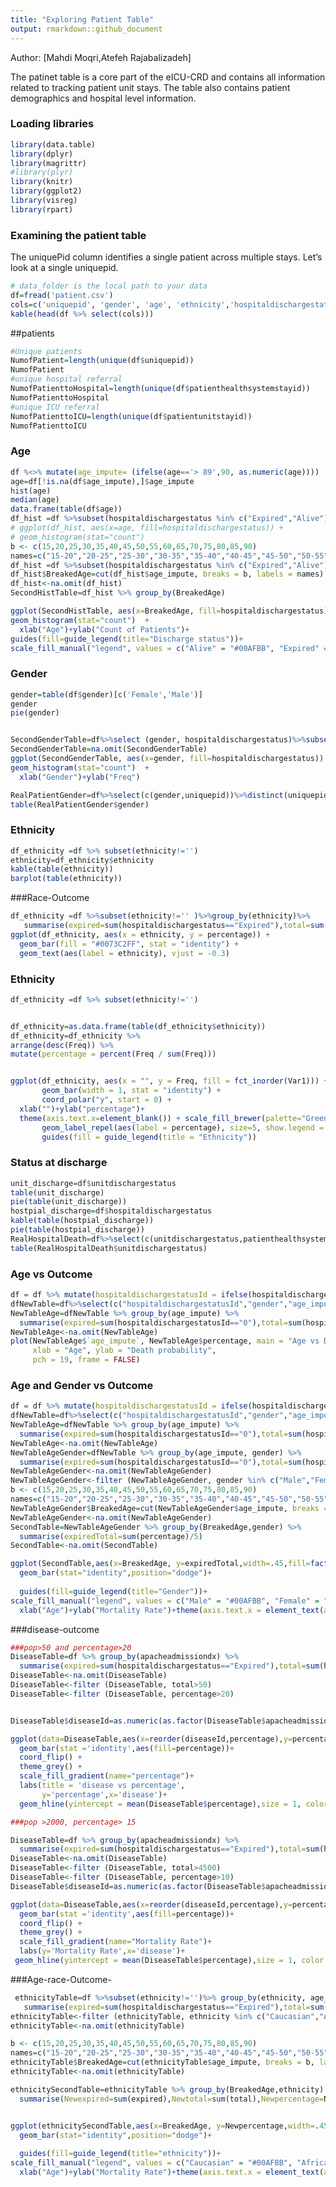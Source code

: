---
title: "Exploring Patient Table"
output: rmarkdown::github_document
---
Author: [Mahdi Moqri,Atefeh Rajabalizadeh]

The patinet table is a core part of the eICU-CRD and contains all information related to tracking patient unit stays. The table also contains patient demographics and hospital level information.


### Loading libraries
```{r message=FALSE}
library(data.table)
library(dplyr)
library(magrittr)
#library(plyr)
library(knitr)
library(ggplot2)
library(visreg)
library(rpart)
```

### Examining the patient table
The uniquePid column identifies a single patient across multiple stays. Let's look at a single uniquepid.

```{r}
# data_folder is the local path to your data
df=fread('patient.csv')
cols=c('uniquepid', 'gender', 'age', 'ethnicity','hospitaldischargestatus')
kable(head(df %>% select(cols)))
```
##patients
```{r}
#Unique patients
NumofPatient=length(unique(df$uniquepid))
NumofPatient
#unique hospital referral
NumofPatienttoHospital=length(unique(df$patienthealthsystemstayid))
NumofPatienttoHospital
#unique ICU referral
NumofPatienttoICU=length(unique(df$patientunitstayid))
NumofPatienttoICU
```

### Age
```{r message=FALSE, warning=FALSE}
df %<>% mutate(age_impute= (ifelse(age=='> 89',90, as.numeric(age))))
age=df[!is.na(df$age_impute),]$age_impute
hist(age)
median(age)
data.frame(table(df$age))
df_hist =df %>%subset(hospitaldischargestatus %in% c("Expired","Alive") )
# ggplot(df_hist, aes(x=age, fill=hospitaldischargestatus)) +
# geom_histogram(stat="count")     
b <- c(15,20,25,30,35,40,45,50,55,60,65,70,75,80,85,90)
names=c("15-20","20-25","25-30","30-35","35-40","40-45","45-50","50-55","55-60","60-65","65-70","70-75","75-80","80-85","85-90")
df_hist =df %>%subset(hospitaldischargestatus %in% c("Expired","Alive") )
df_hist$BreakedAge=cut(df_hist$age_impute, breaks = b, labels = names)
df_hist<-na.omit(df_hist)
SecondHistTable=df_hist %>% group_by(BreakedAge) 

ggplot(SecondHistTable, aes(x=BreakedAge, fill=hospitaldischargestatus)) +
geom_histogram(stat="count")  +
  xlab("Age")+ylab("Count of Patients")+
guides(fill=guide_legend(title="Discharge status"))+
scale_fill_manual("legend", values = c("Alive" = "#00AFBB", "Expired" = "#FF6666"))+theme(axis.text.x = element_text(angle = 90, hjust = 1, size=10,color="black"))
```

### Gender
```{r}
gender=table(df$gender)[c('Female','Male')]
gender
pie(gender)


SecondGenderTable=df%>%select (gender, hospitaldischargestatus)%>%subset(gender %in% c('Female','Male'))%>%subset(hospitaldischargestatus %in% c("Expired","Alive") ) %>% group_by(gender) 
SecondGenderTable=na.omit(SecondGenderTable)
ggplot(SecondGenderTable, aes(x=gender, fill=hospitaldischargestatus)) +
geom_histogram(stat="count")  +
  xlab("Gender")+ylab("Freq")

RealPatientGender=df%>%select(c(gender,uniquepid))%>%distinct(uniquepid, .keep_all = TRUE)
table(RealPatientGender$gender)

```

### Ethnicity
```{r, catche=TRUE}
df_ethnicity =df %>% subset(ethnicity!='')
ethnicity=df_ethnicity$ethnicity
kable(table(ethnicity))
barplot(table(ethnicity))
```
###Race-Outcome
```{r}
df_ethnicity =df %>%subset(ethnicity!='' )%>%group_by(ethnicity)%>%
   summarise(expired=sum(hospitaldischargestatus=="Expired"),total=sum(hospitaldischargestatus %in%c("Expired","Alive")),percentage=expired/total*100)
ggplot(df_ethnicity, aes(x = ethnicity, y = percentage)) +
  geom_bar(fill = "#0073C2FF", stat = "identity") +
  geom_text(aes(label = ethnicity), vjust = -0.3) 
```
### Ethnicity
```{r, catche=TRUE}
df_ethnicity =df %>% subset(ethnicity!='')


df_ethnicity=as.data.frame(table(df_ethnicity$ethnicity))
df_ethnicity=df_ethnicity %>%
arrange(desc(Freq)) %>%
mutate(percentage = percent(Freq / sum(Freq))) 


ggplot(df_ethnicity, aes(x = "", y = Freq, fill = fct_inorder(Var1))) +
       geom_bar(width = 1, stat = "identity") +
       coord_polar("y", start = 0) +
  xlab("")+ylab("percentage")+
  theme(axis.text.x=element_blank()) + scale_fill_brewer(palette="Greens")+
       geom_label_repel(aes(label = percentage), size=5, show.legend = F, nudge_x = 1) +
       guides(fill = guide_legend(title = "Ethnicity"))
```
### Status at discharge
```{r}
unit_discharge=df$unitdischargestatus
table(unit_discharge)
pie(table(unit_discharge))
hostpial_discharge=df$hospitaldischargestatus
kable(table(hostpial_discharge))
pie(table(hostpial_discharge))
RealHospitalDeath=df%>%select(c(unitdischargestatus,patienthealthsystemstayid))%>%distinct(patienthealthsystemstayid, .keep_all = TRUE)
table(RealHospitalDeath$unitdischargestatus)
```



### Age vs Outcome
```{r message=FALSE, warning=FALSE}


df = df %>% mutate(hospitaldischargestatusId = ifelse(hospitaldischargestatus  %in% c("Expired"), 0, 1))
dfNewTable=df%>%select(c("hospitaldischargestatusId","gender","age_impute"))
NewTableAge=dfNewTable %>% group_by(age_impute) %>%
  summarise(expired=sum(hospitaldischargestatusId=="0"),total=sum(hospitaldischargestatusId %in%c("0","1")),percentage=expired/total*100) 
NewTableAge<-na.omit(NewTableAge)
plot(NewTableAge$`age_impute`, NewTableAge$percentage, main = "Age vs Death",
     xlab = "Age", ylab = "Death probability",
     pch = 19, frame = FALSE)

```
### Age and Gender vs Outcome
```{r message=FALSE, warning=FALSE}


df = df %>% mutate(hospitaldischargestatusId = ifelse(hospitaldischargestatus  %in% c("Expired"), 0, 1))
dfNewTable=df%>%select(c("hospitaldischargestatusId","gender","age_impute"))
NewTableAge=dfNewTable %>% group_by(age_impute) %>%
  summarise(expired=sum(hospitaldischargestatusId=="0"),total=sum(hospitaldischargestatusId %in%c("0","1")),percentage=expired/total*100) 
NewTableAge<-na.omit(NewTableAge)
NewTableAgeGender=dfNewTable %>% group_by(age_impute, gender) %>%
  summarise(expired=sum(hospitaldischargestatusId=="0"),total=sum(hospitaldischargestatusId %in%c("0","1")),percentage=expired/total*100) 
NewTableAgeGender<-na.omit(NewTableAgeGender)
NewTableAgeGender<-filter (NewTableAgeGender, gender %in% c("Male","Female"))
b <- c(15,20,25,30,35,40,45,50,55,60,65,70,75,80,85,90)
names=c("15-20","20-25","25-30","30-35","35-40","40-45","45-50","50-55","55-60","60-65","65-70","70-75","75-80","80-85","85-90")
NewTableAgeGender$BreakedAge=cut(NewTableAgeGender$age_impute, breaks = b, labels = names)
NewTableAgeGender<-na.omit(NewTableAgeGender)
SecondTable=NewTableAgeGender %>% group_by(BreakedAge,gender) %>%
  summarise(expiredTotal=sum(percentage)/5)
SecondTable<-na.omit(SecondTable)

ggplot(SecondTable,aes(x=BreakedAge, y=expiredTotal,width=.45,fill=factor(gender)))+
  geom_bar(stat="identity",position="dodge")+
  
  guides(fill=guide_legend(title="Gender"))+
scale_fill_manual("legend", values = c("Male" = "#00AFBB", "Female" = "#FF6666"))+
  xlab("Age")+ylab("Mortality Rate")+theme(axis.text.x = element_text(angle = 90, hjust = 1, size=10,color="black"))
```


###disease-outcome
```{r}
###pop>50 and percentage>20
DiseaseTable=df %>% group_by(apacheadmissiondx) %>%
  summarise(expired=sum(hospitaldischargestatus=="Expired"),total=sum(hospitaldischargestatus %in%c("Expired","Alive")),percentage=expired/total*100) 
DiseaseTable<-na.omit(DiseaseTable)
DiseaseTable<-filter (DiseaseTable, total>50)
DiseaseTable<-filter (DiseaseTable, percentage>20)


DiseaseTable$diseaseId=as.numeric(as.factor(DiseaseTable$apacheadmissiondx))

ggplot(data=DiseaseTable,aes(x=reorder(diseaseId,percentage),y=percentage)) + 
  geom_bar(stat ='identity',aes(fill=percentage))+
  coord_flip() + 
  theme_grey() + 
  scale_fill_gradient(name="percentage")+
  labs(title = 'disease vs percentage',
       y='percentage',x='disease')+ 
  geom_hline(yintercept = mean(DiseaseTable$percentage),size = 1, color = 'blue')

###pop >2000, percentage> 15

DiseaseTable=df %>% group_by(apacheadmissiondx) %>%
  summarise(expired=sum(hospitaldischargestatus=="Expired"),total=sum(hospitaldischargestatus %in%c("Expired","Alive")),percentage=expired/total*100) 
DiseaseTable<-na.omit(DiseaseTable)
DiseaseTable<-filter (DiseaseTable, total>4500)
DiseaseTable<-filter (DiseaseTable, percentage>10)
DiseaseTable$diseaseId=as.numeric(as.factor(DiseaseTable$apacheadmissiondx))

ggplot(data=DiseaseTable,aes(x=reorder(diseaseId,percentage),y=percentage)) +
  geom_bar(stat ='identity',aes(fill=percentage))+
  coord_flip() +
  theme_grey() +
  scale_fill_gradient(name="Mortality Rate")+
  labs(y='Mortality Rate',x='disease')+
 geom_hline(yintercept = mean(DiseaseTable$percentage),size = 1, color = 'blue')
```





###Age-race-Outcome- 
```{r}
 ethnicityTable=df %>%subset(ethnicity!='')%>% group_by(ethnicity, age_impute)%>%
   summarise(expired=sum(hospitaldischargestatus=="Expired"),total=sum(hospitaldischargestatus %in%c("Expired","Alive")),percentage=expired/total*100)
ethnicityTable<-filter (ethnicityTable, ethnicity %in% c("Caucasian","African American"))
ethnicityTable<-na.omit(ethnicityTable)

b <- c(15,20,25,30,35,40,45,50,55,60,65,70,75,80,85,90)
names=c("15-20","20-25","25-30","30-35","35-40","40-45","45-50","50-55","55-60","60-65","65-70","70-75","75-80","80-85","85-90")
ethnicityTable$BreakedAge=cut(ethnicityTable$age_impute, breaks = b, labels = names)
ethnicityTable<-na.omit(ethnicityTable)

ethnicitySecondTable=ethnicityTable %>% group_by(BreakedAge,ethnicity) %>%
  summarise(Newexpired=sum(expired),Newtotal=sum(total),Newpercentage=Newexpired/Newtotal*100)


ggplot(ethnicitySecondTable,aes(x=BreakedAge, y=Newpercentage,width=.45,fill=factor(ethnicity)))+
  geom_bar(stat="identity",position="dodge")+
  
  guides(fill=guide_legend(title="ethnicity"))+
scale_fill_manual("legend", values = c("Caucasian" = "#00AFBB", "African American" = "#FF6666"))+
  xlab("Age")+ylab("Mortality Rate")+theme(axis.text.x = element_text(angle = 90, hjust = 1, size=10,color="black"))


```



